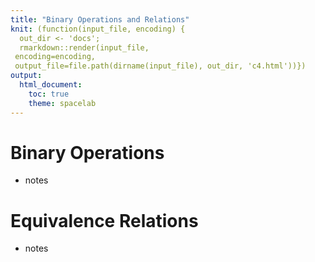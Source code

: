 ```yaml
---
title: "Binary Operations and Relations"
knit: (function(input_file, encoding) {
  out_dir <- 'docs';
  rmarkdown::render(input_file,
 encoding=encoding,
 output_file=file.path(dirname(input_file), out_dir, 'c4.html'))})
output:
  html_document:
    toc: true
    theme: spacelab
---
```


# Binary Operations

* notes

# Equivalence Relations 

* notes

